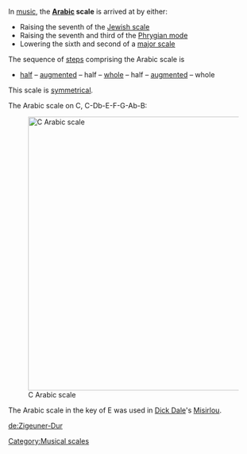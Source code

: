 In [[music]], the '''[[Arabic]] scale''' is arrived at by either: 
*Raising the seventh of the [[Jewish scale]]
*Raising the seventh and third of the [[Phrygian mode]]
*Lowering the sixth and second of a [[major scale]]

The sequence of [[step]]s comprising the Arabic scale is
*[[minor second|half]] &ndash; [[minor third|augmented]] &ndash; half &ndash; [[major second|whole]] &ndash; half &ndash; [[minor third|augmented]] &ndash; whole

This scale is [[symmetrical]].

The Arabic scale on C, C-Db-E-F-G-Ab-B:

[[Image:C Arabic scale.PNG|550px|C Arabic scale]]

The Arabic scale in the key of E was used in [[Dick Dale]]'s [[Misirlou]].

{{music-theory-stub}}
[[Category:Musical scales]]

[[de:Zigeuner-Dur]]